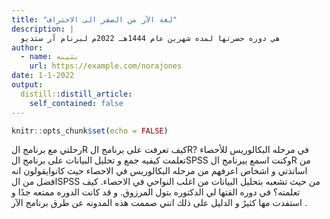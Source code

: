 ```yaml
---
title: "لغة الآر من الصفر الى الاحتراف"
description: |
  هي دوره حضرتها لمده شهرين عام 1444هـ 2022م لبرنام آر ستديو
author:
  - name: بثينه
    url: https://example.com/norajones
date: 1-1-2022
output:
  distill::distill_article:
    self_contained: false
---
```



```r
knitr::opts_chunk$set(echo = FALSE)
```


رحلتي مع برنامج الR
كيف تعرفت على برنامج الR?
في مرحله البكالوريس للأحصاء تعلمت كيفيه جمع و تحليل البيانات على برنامج الSPSS وكنت اسمع ييرنامج الR من اساتذتي و اشخاص اعرفهم من مرحله البكالوريس في الاحصاء حيث كانوايقولون انه افضل من الSPSS من حيث تشعبه بتحليل البيانات من اغلب النواحي في الاحصاء.
كيف تعلمته؟
في دوره القتها لي الدكتوره بتول المرزوق.
و قد كانت الدوره ممتعه جدًا و استفدت مها كثيرً و الدليل على ذلك انني صممت هذه المدونه عن طرق برنامج الآر .